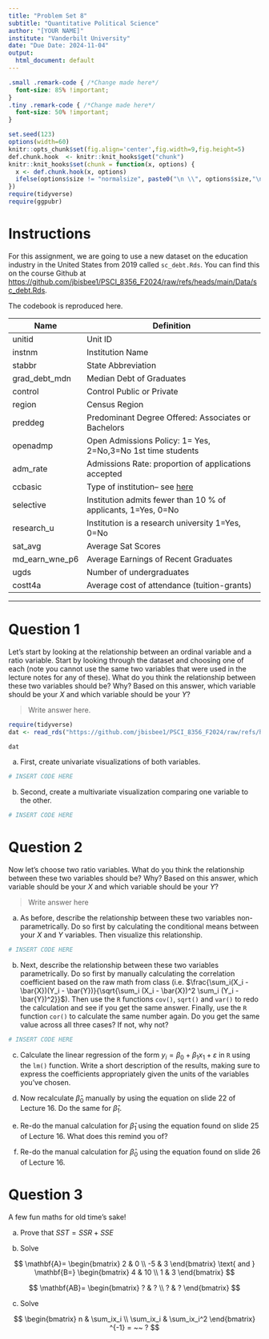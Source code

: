 ```yaml
---
title: "Problem Set 8"
subtitle: "Quantitative Political Science"
author: "[YOUR NAME]"
institute: "Vanderbilt University"
date: "Due Date: 2024-11-04"
output:
  html_document: default
---
```


```css
.small .remark-code { /*Change made here*/
  font-size: 85% !important;
}
.tiny .remark-code { /*Change made here*/
  font-size: 50% !important;
}
```

```r
set.seed(123)
options(width=60)
knitr::opts_chunk$set(fig.align='center',fig.width=9,fig.height=5)
def.chunk.hook  <- knitr::knit_hooks$get("chunk")
knitr::knit_hooks$set(chunk = function(x, options) {
  x <- def.chunk.hook(x, options)
  ifelse(options$size != "normalsize", paste0("\n \\", options$size,"\n\n", x, "\n\n \\normalsize"), x)
})
require(tidyverse)
require(ggpubr)
```

# Instructions


For this assignment, we are going to use a new dataset on the education industry in the United States from 2019 called `sc_debt.Rds`. You can find this on the course Github at [https://github.com/jbisbee1/PSCI_8356_F2024/raw/refs/heads/main/Data/sc_debt.Rds](https://github.com/jbisbee1/PSCI_8356_F2024/raw/refs/heads/main/Data/sc_debt.Rds).

The codebook is reproduced here.

| Name           | Definition                                                                                                                                                                                             |
|----------------|--------------------------------------------------------------------------------------------------------------------------------------------------------------------------------------------------------|
| unitid         | Unit ID                                                                                                                                                                                                |
| instnm         | Institution Name                                                                                                                                                                                       |
| stabbr         | State Abbreviation                                                                                                                                                                                     |
| grad_debt_mdn  | Median Debt of Graduates                                                                                                                                                                               |
| control        | Control Public or Private                                                                                                                                                                              |
| region         | Census Region                                                                                                                                                                                          |
| preddeg        | Predominant Degree Offered: Associates or Bachelors                                                                                                                                                    |
| openadmp       | Open Admissions Policy: 1= Yes, 2=No,3=No 1st time students                                                                                                                                            |
| adm_rate       | Admissions Rate: proportion of applications accepted                                                                                                                                                   |
| ccbasic        | Type of institution-- see [here](https://data.ed.gov/dataset/9dc70e6b-8426-4d71-b9d5-70ce6094a3f4/resource/658b5b83-ac9f-4e41-913e-9ba9411d7967/download/collegescorecarddatadictionary_01192021.xlsx) |
| selective      | Institution admits fewer than 10 % of applicants, 1=Yes, 0=No                                                                                                                                          |
| research_u     | Institution is a research university 1=Yes, 0=No                                                                                                                                                       |
| sat_avg        | Average Sat Scores                                                                                                                                                                                     |
| md_earn_wne_p6 | Average Earnings of Recent Graduates                                                                                                                                                                   |
| ugds           | Number of undergraduates                           |
| costt4a        | Average cost of attendance (tuition-grants)        |

---


# Question 1

Let's start by looking at the relationship between an ordinal variable and a ratio variable. Start by looking through the dataset and choosing one of each (note you cannot use the same two variables that were used in the lecture notes for any of these). What do you think the relationship between these two variables should be? Why? Based on this answer, which variable should be your $X$ and which variable should be your $Y$?

> Write answer here.

```r
require(tidyverse)
dat <- read_rds("https://github.com/jbisbee1/PSCI_8356_F2024/raw/refs/heads/main/Data/sc_debt.Rds")

dat
```

  a. First, create univariate visualizations of both variables.

```r
# INSERT CODE HERE
```

  
  b. Second, create a multivariate visualization comparing one variable to the other.

```r
# INSERT CODE HERE
```


# Question 2

Now let's choose two ratio variables. What do you think the relationship between these two variables should be? Why? Based on this answer, which variable should be your $X$ and which variable should be your $Y$?

> Write answer here

  a.  As before, describe the relationship between these two variables non-parametrically. Do so first by calculating the conditional means between your $X$ and $Y$ variables. Then visualize this relationship.
  
```r
# INSERT CODE HERE
```
  
  b. Next, describe the relationship between these two variables parametrically. Do so first by manually calculating the correlation coefficient based on the raw math from class (i.e. $\frac{\sum_i(X_i - \bar{X})(Y_i - \bar{Y})}{\sqrt{\sum_i (X_i - \bar{X})^2 \sum_i (Y_i - \bar{Y})^2}}$). Then use the `R` functions `cov()`, `sqrt()` and `var()` to redo the calculation and see if you get the same answer. Finally, use the `R` function `cor()` to calculate the same number again. Do you get the same value across all three cases? If not, why not?
  
```r
# INSERT CODE HERE
```

  c. Calculate the linear regression of the form $y_i = \beta_0 + \beta_1 x_1 + \varepsilon$ in `R` using the `lm()` function. Write a short description of the results, making sure to express the coefficients appropriately given the units of the variables you've chosen.
  
  d. Now recalculate $\hat{\beta}_0$ manually by using the equation on slide 22 of Lecture 16. Do the same for $\hat{\beta}_1$.
  
  e. Re-do the manual calculation for $\hat{\beta}_1$ using the equation found on slide 25 of Lecture 16. What does this remind you of?
  
  f. Re-do the manual calculation for $\hat{\beta}_0$ using the equation found on slide 26 of Lecture 16.
  
# Question 3

A few fun maths for old time's sake!

  a. Prove that $SST = SSR + SSE$
  
  b. Solve

$$
\mathbf{A}=
\begin{bmatrix}
2 & 0 \\ 
-5 & 3
\end{bmatrix}
\text{ and }
\mathbf{B=}
\begin{bmatrix}
4 & 10 \\ 
1 & 3
\end{bmatrix}
$$

$$
\mathbf{AB}=
\begin{bmatrix}
? & ? \\ 
? & ?
\end{bmatrix}
$$

  c. Solve
  
$$
\begin{bmatrix}
n & \sum_ix_i \\ 
\sum_ix_i & \sum_ix_i^2
\end{bmatrix}
^{-1}
= ~~
?
$$